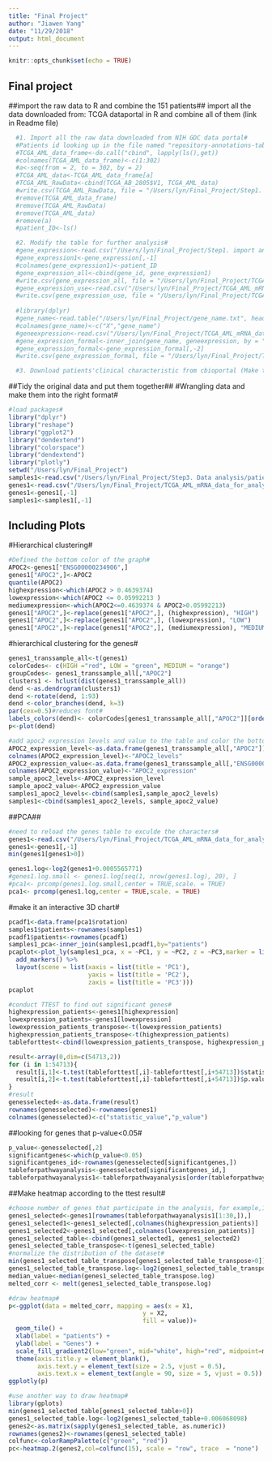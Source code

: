 ```yaml
---
title: "Final Project"
author: "Jiawen Yang"
date: "11/29/2018"
output: html_document
---
```

```r
knitr::opts_chunk$set(echo = TRUE)
```
## Final project ##
##import the raw data to R and combine the 151 patients##
import all the data downloaded from: TCGA dataportal in R and combine all of them (link in Readme file) 
  
```bash
  #1. Import all the raw data downloaded from NIH GDC data portal#
  #Patients id looking up in the file named "repository-annotations-table.2018-11-08.tsv" downloaded from GDC data portal#
  #TCGA_AML_data_frame<-do.call("cbind", lapply(ls(),get))
  #colnames(TCGA_AML_data_frame)<-c(1:302)
  #a<-seq(from = 2, to = 302, by = 2)
  #TCGA_AML_data<-TCGA_AML_data_frame[a]
  #TCGA_AML_RawData<-cbind(TCGA_AB_2805$V1, TCGA_AML_data)
  #write.csv(TCGA_AML_RawData, file = "/Users/lyn/Final_Project/Step1. import and combining data/TCGA_AML_RawData.csv")
  #remove(TCGA_AML_data_frame)
  #remove(TCGA_AML_RawData)
  #remove(TCGA_AML_data)
  #remove(a)
  #patient_ID<-ls()
```


```bash
  #2. Modify the table for further analysis#
  #gene_expression<-read.csv("/Users/lyn/Final_Project/Step1. import and combining data/TCGA_AML_RawData.csv", header = TRUE, sep = ",", quote = "\"", dec = ".", fill = TRUE, row.names = 2)
  #gene_expression1<-gene_expression[,-1]
  #colnames(gene_expression1)<-patient_ID
  #gene_expression_all<-cbind(gene_id, gene_expression1)
  #write.csv(gene_expression_all, file = "/Users/lyn/Final_Project/TCGA_AML_mRNA_data_all.csv", row.names = TRUE)
  #gene_expression_use<-read.csv("/Users/lyn/Final_Project/TCGA_AML_mRNA_data_all.csv", header = TRUE, sep = ",", quote = "\"", dec = ".", fill = TRUE, row.names = 2)
  #write.csv(gene_expression_use, file = "/Users/lyn/Final_Project/TCGA_AML_mRNA_data_use.csv", row.names = TRUE) 
  
  #library(dplyr)
  #gene_name<-read.table("/Users/lyn/Final_Project/gene_name.txt", header = FALSE, sep = "", dec = ".")
  #colnames(gene_name)<-c("X","gene_name")
  #geneexpression<-read.csv("/Users/lyn/Final_Project/TCGA_AML_mRNA_data_use.csv", header = TRUE, sep = ",", quote = "\"", dec = ".", fill = TRUE, row.names = NULL)
  #gene_expression_formal<-inner_join(gene_name, geneexpression, by = "X")
  #gene_expression_formal<-gene_expression_formal[,-2]
  #write.csv(gene_expression_formal, file = "/Users/lyn/Final_Project/TCGA_AML_mRNA_data_for_analysis.csv", row.names = TRUE)
```

```bash
  #3. Download patients'clinical characteristic from cbioportal (Make the patient_ID into the same format.)
```
  
##Tidy the original data and put them together##
#Wrangling data and make them into the right format#
```r
#load packages#
library("dplyr")
library("reshape")
library("ggplot2")
library("dendextend")
library("colorspace")
library("dendextend")
library("plotly")
setwd("/Users/lyn/Final_Project")
samples1<-read.csv("/Users/lyn/Final_Project/Step3. Data analysis/patient_sample.csv", header = TRUE, sep = ",", quote = "\"", dec = ".", fill = TRUE, row.names = 2)
genes1<-read.csv("/Users/lyn/Final_Project/TCGA_AML_mRNA_data_for_analysis.csv", header = TRUE, sep = ",", quote = "\"", dec = ".", fill = TRUE, row.names = 2)
genes1<-genes1[,-1]
samples1<-samples1[,-1]

```

## Including Plots
#Hierarchical clustering#
```r
#Defined the bottom color of the graph#
APOC2<-genes1["ENSG00000234906",]
genes1["APOC2",]<-APOC2
quantile(APOC2)
highexpression<-which(APOC2 > 0.4639374)
lowexpression<-which(APOC2 <= 0.05992213 )
mediumexpression<-which(APOC2<=0.4639374 & APOC2>0.05992213)
genes1["APOC2",]<-replace(genes1["APOC2",], (highexpression), "HIGH")
genes1["APOC2",]<-replace(genes1["APOC2",], (lowexpression), "LOW")
genes1["APOC2",]<-replace(genes1["APOC2",], (mediumexpression), "MEDIUM")
```

#hierarchical clustering for the genes#
```r
genes1_transsample_all<-t(genes1)
colorCodes<- c(HIGH ="red", LOW = "green", MEDIUM = "orange")
groupCodes<- genes1_transsample_all[,"APOC2"]
clusters1 <- hclust(dist(genes1_transsample_all))
dend <-as.dendrogram(clusters1)
dend <-rotate(dend, 1:93)
dend <-color_branches(dend, k=3)
par(cex=0.5)#reduces font#
labels_colors(dend)<- colorCodes[genes1_transsample_all[,"APOC2"]][order.dendrogram(dend)]
p<-plot(dend)
```

```r
#add apoc2 expression levels and value to the table and color the bottom lable accordingly#
APOC2_expression_level<-as.data.frame(genes1_transsample_all[,"APOC2"])
colnames(APOC2_expression_level)<-"APOC2_levels"
APOC2_expression_value<-as.data.frame(genes1_transsample_all[,"ENSG00000234906"])
colnames(APOC2_expression_value)<-"APOC2_expression"
sample_apoc2_levels<-APOC2_expression_level
sample_apoc2_value<-APOC2_expression_value
samples1_apoc2_levels<-cbind(samples1,sample_apoc2_levels)
samples1<-cbind(samples1_apoc2_levels, sample_apoc2_value)
```

##PCA##
```r
#need to reload the genes table to exculde the characters#
genes1<-read.csv("/Users/lyn/Final_Project/TCGA_AML_mRNA_data_for_analysis.csv", header = TRUE, sep = ",", quote = "\"", dec = ".", fill = TRUE, row.names = 2)
genes1<-genes1[,-1]
min(genes1[genes1>0])

genes1.log<-log2(genes1+0.0005565771)
#genes1.log.small <- genes1.log[seq(1, nrow(genes1.log), 20), ]
#pca1<- prcomp(genes1.log.small,center = TRUE,scale. = TRUE)
pca1<- prcomp(genes1.log,center = TRUE,scale. = TRUE)
```
#make it an interactive 3D chart#
```r
pcadf1<-data.frame(pca1$rotation)
samples1$patients<-rownames(samples1)
pcadf1$patients<-rownames(pcadf1)
samples1_pca<-inner_join(samples1,pcadf1,by="patients")
pcaplot<-plot_ly(samples1_pca, x = ~PC1, y = ~PC2, z = ~PC3,marker = list(symbol = 'circle', sizemode = 'diameter'), sizes = ~APOC2_expression, color = ~RACE, colors = ("Spectral"))%>%
  add_markers() %>%
  layout(scene = list(xaxis = list(title = 'PC1'),
                      yaxis = list(title = 'PC2'),
                      zaxis = list(title = 'PC3')))
pcaplot
```


```r
#conduct TTEST to find out significant genes#
highexpression_patients<-genes1[highexpression]
lowexpression_patients<-genes1[lowexpression]
lowexpression_patients_transpose<-t(lowexpression_patients)
highexpression_patients_transpose<-t(highexpression_patients)
tableforttest<-cbind(lowexpression_patients_transpose, highexpression_patients_transpose)

result<-array(0,dim=c(54713,2))
for (i in 1:54713){
  result[i,1]<-t.test(tableforttest[,i]-tableforttest[,i+54713])$statistic
  result[i,2]<-t.test(tableforttest[,i]-tableforttest[,i+54713])$p.value
}
#result
genesselected<-as.data.frame(result)
rownames(genesselected)<-rownames(genes1)
colnames(genesselected)<-c("statistic_value","p_value")
```

##looking for genes that p-value<0.05#
```r
p_value<-genesselected[,2]
significantgenes<-which(p_value<0.05)
significantgenes_id<-rownames(genesselected[significantgenes,])
tableforpathwayanalysis<-genesselected[significantgenes_id,]
tableforpathwayanalysis1<-tableforpathwayanalysis[order(tableforpathwayanalysis[,"p_value"]),]
```

##Make heatmap according to the ttest result#
```r
#choose number of genes that participate in the analysis, for example,1:100#
genes1_selected<-genes1[rownames(tableforpathwayanalysis1[1:30,]),]
genes1_selected1<-genes1_selected[,colnames(highexpression_patients)]
genes1_selected2<-genes1_selected[,colnames(lowexpression_patients)]
genes1_selected_table<-cbind(genes1_selected1, genes1_selected2)
genes1_selected_table_transpose<-t(genes1_selected_table)
#normalize the distribution of the dataset#
min(genes1_selected_table_transpose[genes1_selected_table_transpose>0])
genes1_selected_table_transpose.log<-log2(genes1_selected_table_transpose+0.003231274)
median_value<-median(genes1_selected_table_transpose.log)
melted_corr <- melt(genes1_selected_table_transpose.log)

```

```r
#draw heatmap#
p<-ggplot(data = melted_corr, mapping = aes(x = X1,
                                     y = X2,
                                     fill = value))+
  geom_tile() +
  xlab(label = "patients") +
  ylab(label = "Genes") +
  scale_fill_gradient2(low="green", mid="white", high="red", midpoint=median_value) +
  theme(axis.title.y = element_blank(),
        axis.text.y = element_text(size = 2.5, vjust = 0.5),
        axis.text.x = element_text(angle = 90, size = 5, vjust = 0.5))
ggplotly(p)
```

```r
#use another way to draw heatmap#
library(gplots)
min(genes1_selected_table[genes1_selected_table>0])
genes1_selected_table.log<-log2(genes1_selected_table+0.006068098)
genes2<-as.matrix(sapply(genes1_selected_table, as.numeric))
rownames(genes2)<-rownames(genes1_selected_table)
colfunc<-colorRampPalette(c("green", "red"))
pc<-heatmap.2(genes2,col=colfunc(15), scale = "row", trace  = "none")
```

